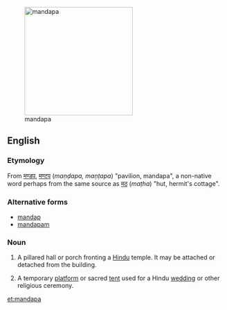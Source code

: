 [[File:Kalyana mamdapam vellore fort.JPG|thumb|right|250px|mandapa]]
==English==
{{wikipedia}}

===Etymology===
From {{etyl|sa|en}} [[मण्डप]], [[मण्टप]] (''maṇḍapa, maṇṭapa'') "pavilion, mandapa", a non-native word perhaps from the same source as [[मठ]] (''maṭha'') "hut, hermit's cottage".   <!-- ; (Tamil?) -->

===Alternative forms===
* [[mandap]]
* [[mandapam]]

===Noun===
{{en-noun|mandapas}}

# {{context|in south India|architecture}} A pillared hall or porch fronting a [[Hindu]] temple.  It may be attached or detached from the building.
# A temporary [[platform]] or sacred [[tent]] used for a Hindu [[wedding]] or other religious ceremony.

[[et:mandapa]]